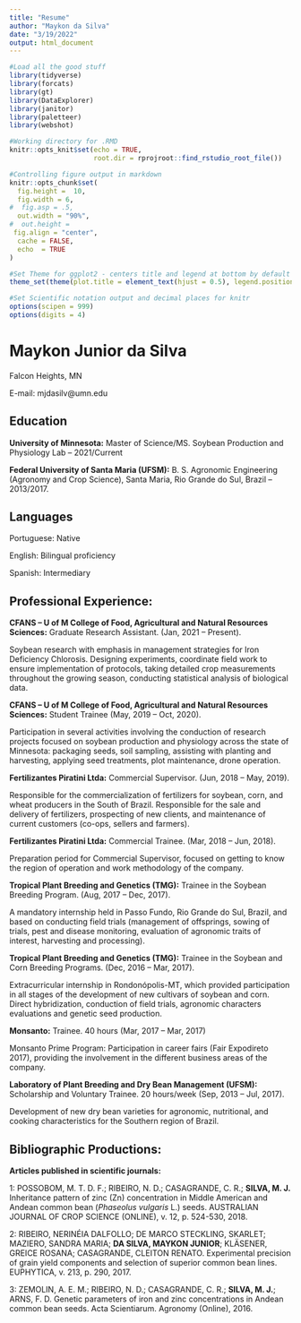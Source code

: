 ```yaml
---
title: "Resume"
author: "Maykon da Silva"
date: "3/19/2022"
output: html_document
---
```


```r
#Load all the good stuff
library(tidyverse)
library(forcats)
library(gt)
library(DataExplorer)
library(janitor)
library(paletteer)
library(webshot)

#Working directory for .RMD
knitr::opts_knit$set(echo = TRUE,
                     root.dir = rprojroot::find_rstudio_root_file())

#Controlling figure output in markdown
knitr::opts_chunk$set(
  fig.height =  10, 
  fig.width = 6,
#  fig.asp = .5,
  out.width = "90%",
#  out.height = 
 fig.align = "center",
  cache = FALSE,
  echo  = TRUE
)

#Set Theme for ggplot2 - centers title and legend at bottom by default
theme_set(theme(plot.title = element_text(hjust = 0.5), legend.position = "bottom"))

#Set Scientific notation output and decimal places for knitr
options(scipen = 999)
options(digits = 4)
```

# **Maykon Junior da Silva**

Falcon Heights, MN

E-mail: mjdasilv@umn.edu

## **Education**

**University of Minnesota:** Master of Science/MS. Soybean Production and Physiology
Lab – 2021/Current

**Federal University of Santa Maria (UFSM):** B. S. Agronomic Engineering (Agronomy and Crop Science), Santa Maria, Rio Grande do Sul, Brazil – 2013/2017.

## **Languages**

Portuguese: Native

English: Bilingual proficiency 

Spanish: Intermediary

## **Professional Experience:**

**CFANS – U of M College of Food, Agricultural and Natural Resources Sciences:** Graduate Research Assistant. (Jan, 2021 – Present).

Soybean research with emphasis in management strategies for Iron Deficiency Chlorosis. Designing experiments, coordinate field work to ensure implementation of protocols, taking detailed crop measurements throughout the growing season, conducting statistical analysis of biological data.

**CFANS – U of M College of Food, Agricultural and Natural Resources Sciences:** Student Trainee (May, 2019 – Oct, 2020).

Participation in several activities involving the conduction of research projects focused on soybean production and physiology across the state of Minnesota: packaging seeds, soil sampling, assisting with planting and harvesting, applying seed treatments, plot maintenance, drone operation.

**Fertilizantes Piratini Ltda:** Commercial Supervisor. (Jun, 2018 – May, 2019). 

Responsible for the commercialization of fertilizers for soybean, corn, and wheat producers in the South of Brazil. Responsible for the sale and delivery of fertilizers, prospecting of new clients, and maintenance of current customers (co-ops, sellers and farmers).

**Fertilizantes Piratini Ltda:** Commercial Trainee. (Mar, 2018 – Jun, 2018). 

Preparation period for Commercial Supervisor, focused on getting to know the region of operation and work methodology of the company.

**Tropical Plant Breeding and Genetics (TMG):** Trainee in the Soybean Breeding Program. (Aug, 2017 – Dec, 2017).

A mandatory internship held in Passo Fundo, Rio Grande do Sul, Brazil, and based on conducting field trials (management of offsprings, sowing of trials, pest and disease monitoring, evaluation of agronomic traits of interest, harvesting and processing).

**Tropical Plant Breeding and Genetics (TMG):** Trainee in the Soybean and Corn Breeding Programs. (Dec, 2016 – Mar, 2017).

Extracurricular internship in Rondonópolis-MT, which provided participation in all stages of the development of new cultivars of soybean and corn. Direct hybridization, conduction of field trials, agronomic characters evaluations and genetic seed production.

**Monsanto:** Trainee. 40 hours (Mar, 2017 – Mar, 2017)

Monsanto Prime Program: Participation in career fairs (Fair Expodireto 2017), providing the involvement in the different business areas of the company.

**Laboratory of Plant Breeding and Dry Bean Management (UFSM):** Scholarship and Voluntary Trainee. 20 hours/week (Sep, 2013 – Jul, 2017).

Development of new dry bean varieties for agronomic, nutritional, and cooking characteristics for the Southern region of Brazil.

## **Bibliographic Productions:**

**Articles published in scientific journals:**

1: POSSOBOM, M. T. D. F.; RIBEIRO, N. D.; CASAGRANDE, C. R.; **SILVA, M. J.** Inheritance pattern of zinc (Zn) concentration in Middle American and Andean common bean (*Phaseolus vulgaris* L.) seeds. AUSTRALIAN JOURNAL OF CROP SCIENCE (ONLINE), v. 12, p. 524-530, 2018.

2: RIBEIRO, NERINÉIA DALFOLLO; DE MARCO STECKLING, SKARLET; MAZIERO, SANDRA MARIA; **DA SILVA, MAYKON JUNIOR**; KLÄSENER, GREICE ROSANA; CASAGRANDE, CLEITON RENATO. Experimental precision of grain yield components and selection of superior common bean lines. EUPHYTICA, v. 213, p. 290, 2017.

3: ZEMOLIN, A. E. M.; RIBEIRO, N. D.; CASAGRANDE, C. R.; **SILVA, M. J.**; ARNS, F. D. Genetic parameters of iron and zinc concentrations in Andean common bean seeds. Acta Scientiarum. Agronomy (Online), 2016.
